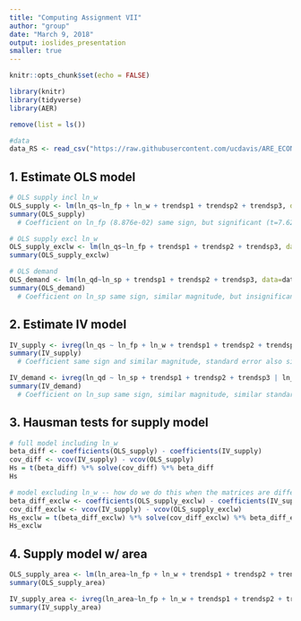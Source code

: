```yaml
---
title: "Computing Assignment VII"
author: "group"
date: "March 9, 2018"
output: ioslides_presentation
smaller: true
---
```


```r
knitr::opts_chunk$set(echo = FALSE)

library(knitr)
library(tidyverse)
library(AER)
```

```r
remove(list = ls())

#data
data_RS <- read_csv("https://raw.githubusercontent.com/ucdavis/ARE_ECON_240A_2018/master/Computing_Assignment_VII/data/RSdata.csv")
```

## 1. Estimate OLS model
```r
# OLS supply incl ln_w
OLS_supply <- lm(ln_qs~ln_fp + ln_w + trendsp1 + trendsp2 + trendsp3, data=data_RS)
summary(OLS_supply)
  # Coefficient on ln_fp (8.876e-02) same sign, but significant (t=7.628) and half the magnitude

# OLS supply excl ln_w
OLS_supply_exclw <- lm(ln_qs~ln_fp + trendsp1 + trendsp2 + trendsp3, data=data_RS)
summary(OLS_supply_exclw)

# OLS demand
OLS_demand <- lm(ln_qd~ln_sp + trendsp1 + trendsp2 + trendsp3, data=data_RS)
summary(OLS_demand)
  # Coefficient on ln_sp same sign, similar magnitude, but insignificant
```

## 2. Estimate IV model
```r
IV_supply <- ivreg(ln_qs ~ ln_fp + ln_w + trendsp1 + trendsp2 + trendsp3 | lag(ln_w) + ln_w + trendsp1 + trendsp2 + trendsp3, data=data_RS)
summary(IV_supply)
  # Coefficient same sign and similar magnitude, standard error also similar (0.101652)

IV_demand <- ivreg(ln_qd ~ ln_sp + trendsp1 + trendsp2 + trendsp3 | ln_w + trendsp1 + trendsp2 + trendsp3, data=data_RS)
summary(IV_demand)
  # Coefficient on ln_sup same sign, similar magnitude, similar standard error
```

## 3. Hausman tests for supply model 
```r
# full model including ln_w
beta_diff <- coefficients(OLS_supply) - coefficients(IV_supply)
cov_diff <- vcov(IV_supply) - vcov(OLS_supply)
Hs = t(beta_diff) %*% solve(cov_diff) %*% beta_diff
Hs

# model excluding ln_w -- how do we do this when the matrices are different sizes?? 
beta_diff_exclw <- coefficients(OLS_supply_exclw) - coefficients(IV_supply)
cov_diff_exclw <- vcov(IV_supply) - vcov(OLS_supply_exclw)
Hs_exclw = t(beta_diff_exclw) %*% solve(cov_diff_exclw) %*% beta_diff_exclw
Hs_exclw
```

## 4. Supply model w/ area
```r
OLS_supply_area <- lm(ln_area~ln_fp + ln_w + trendsp1 + trendsp2 + trendsp3, data=data_RS)
summary(OLS_supply_area)

IV_supply_area <- ivreg(ln_area~ln_fp + ln_w + trendsp1 + trendsp2 + trendsp3 | lag(ln_w) + ln_w + trendsp1 + trendsp2 + trendsp3, data=data_RS)
summary(IV_supply_area)
```

